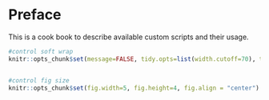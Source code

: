 # Preface {.unnumbered}

This is a cook book to describe available custom scripts and their usage.

```r
#control soft wrap
knitr::opts_chunk$set(message=FALSE, tidy.opts=list(width.cutoff=70), tidy=TRUE)


#control fig size
knitr::opts_chunk$set(fig.width=5, fig.height=4, fig.align = "center") 
```
